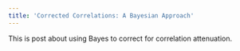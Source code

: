 ```yaml
---
title: 'Corrected Correlations: A Bayesian Approach'
---
```


This is post about using Bayes to correct for correlation attenuation.

